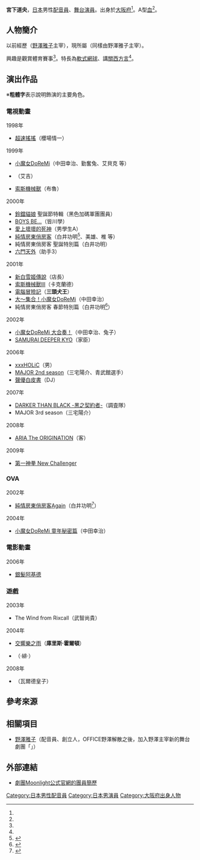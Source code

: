 {{Notability Unreferenced|time=2017-02-18T18:08:55+00:00}}
{{noteTA|G1=Anime}}
{{配音員
|姓名= 宮下道央
|圖片= 
|尺寸= 
|替代= 
|簡介= 
|本名= 
|外文名= 
|外文= 
|羅馬拼音= 
|英文名= 
|暱稱= 
|藝名= 
|國籍= 
|籍貫= 
|出生地= 
|出身地= {{JPN}}[[大阪府|大阪府]]
|死歿地= 
|出生名= 
|生年= 
|生月= 3
|生日= 8
|歿年= 
|歿月= 
|歿日= 
|血型= A型
|配演語言= 
|教育程度= 
|母校= 
|所屬= {{link-ja|劇團Moonlight|劇団ムーンライト}}
|宗教信仰= 
|配偶= 
|活躍年代= 
|出道作= 
|代表作= '''動畫'''<br />中田幸治（[[小魔女DoReMi|小魔女DoReMi]]）<br />白井功明（[[純情房東俏房客_(動畫)|純情房東俏房客]]）<br />三頭犬王（[[電腦冒險記|電腦冒險記]]）<br />三宅陽介（[[棒球大聯盟|MAJOR 2nd season]]）<hr />'''遊戲'''<br />庫里斯·霍爾頓（[[交響樂之雨|交響樂之雨]]）
|網站= 
|其他= 
|module= {{japanese|embed=yes|宮下 道央|みやした みちお|Miyashita Michio}}
}}
'''宮下道央'''{{BD||3月8日<ref name="moonlight">{{Cite web|date=|url=http://www.withline.jp/talent/hikami-takahiro/|title=株式會社SSP公式官網的聲優簡介|work=|author=|publisher={{link-ja|SSP (經紀公司)|エスエスピー|株式會社SSP}}|accessdate=2015-09-17|language=ja|deadurl=yes|archiveurl=https://web.archive.org/web/20141224022127/http://www.withline.jp/talent/hikami-takahiro/|archivedate=2014-12-24}}</ref>||}}，[[日本|日本]]男性[[配音員|配音員]]、[[舞台|舞台]][[演員|演員]]。出身於[[大阪府|大阪府]]<ref name="moonlight" />。A型[[血型|血]]<ref name="moonlight" />。

== 人物簡介 ==
以前經歷{{link-ja|OFFICE野澤|オフィス野沢}}（[[野澤雅子|野澤雅子]]主宰），現所屬{{link-ja|劇團Moonlight|劇団ムーンライト}}（同樣由野澤雅子主宰）。

興趣是觀賞體育賽事<ref name="moonlight" />。特長為[[軟式網球|軟式網球]]、講[[近畿方言|關西方言]]<ref name="moonlight" />。

== 演出作品 ==
※'''粗體字'''表示說明飾演的主要角色。
=== 電視動畫 ===
; 1998年
* [[超速搖搖|超速搖搖]]（櫻場情一）
; 1999年
* [[小魔女DoReMi|小魔女DoReMi]]（中田幸治、勤奮兔、艾貝克 等）
* {{link-ja|快感指令|快感・フレーズ}}（艾吉）
* [[索斯機械獸|索斯機械獸]]（布魯）
; 2000年
* [[Di_Gi_Charat|鈴鐺貓娘]] 聖誕節特輯（黑色加碼軍團團員）
* [[新戀愛白書|BOYS BE…]]（皆川學）
* [[闇之末裔|愛上壞壞的死神]]（男學生A）
* [[純情房東俏房客_(動畫)|純情房東俏房客]]（白井功明<ref>{{Cite web|url=https://mediaarts-db.jp/an/anime_series/7176|title=純情房東俏房客|work=媒體藝術資料庫|accessdate=2017-03-09|language=ja|archive-url=https://web.archive.org/web/20170511142543/https://mediaarts-db.jp/an/anime_series/7176|archive-date=2017-05-11|dead-url=yes}}</ref>、美雄、椎 等）
* 純情房東俏房客 聖誕特別篇（白井功明）
* [[六門天外|六門天外]]（助手3）
; 2001年
* [[新白雪姬傳說|新白雪姬傳說]]（店長）
* [[索斯機械獸III|索斯機械獸III]]（卡克蘭德）
* [[電腦冒險記|電腦冒險記]]（'''三頭犬王'''）
* [[小魔女DoReMi#大～集合！小魔女DoReMi|大～集合！小魔女DoReMi]]（中田幸治）
* 純情房東俏房客 春節特別篇（白井功明<ref>{{Cite web|url=https://mediaarts-db.jp/an/anime_series/7484|title=純情房東俏房客 春節特別篇|publisher=媒體藝術資料庫|accessdate=2017-03-12|language=ja|archive-url=https://web.archive.org/web/20161028020026/https://mediaarts-db.jp/an/anime_series/7484|archive-date=2016-10-28|dead-url=yes}}</ref>）
; 2002年
* [[小魔女DoReMi#小魔女DoReMi_大合~奏!|小魔女DoReMi 大合奏！]]（中田幸治、兔子）
* [[鬼眼狂刀|SAMURAI DEEPER KYO]]（家臣）
; 2006年
* [[×××HOLiC|xxxHOLiC]]（男）
* [[棒球大聯盟|MAJOR 2nd season]]（三宅陽介、青武館選手）
* [[聲優白皮書|聲優白皮書]]（DJ）
; 2007年
* [[DARKER_THAN_BLACK|DARKER THAN BLACK -黑之契約者-]]（調査隊）
* MAJOR 3rd season（三宅陽介）
; 2008年
* [[水星領航員#ARIA_The_ORIGINATION（第三季）|ARIA The ORIGINATION]]（{{lang|ja|ゴンドラの}}客）
; 2009年
* [[第一神拳|第一神拳 New Challenger]]

=== OVA ===
; 2002年
* [[純情房東俏房客|純情房東俏房客Again]]（白井功明<ref>{{Cite web|url=http://king-cr.jp/special/ova_hina/staffcast/index.html|title=製作人員&配音員|work=純情房東俏房客Again|publisher=[[國王唱片|KING AMUSEMENT CREATIVE]]|accessdate=2017-03-25|language=ja|archive-date=2019-06-15|archive-url=https://web.archive.org/web/20190615040336/http://king-cr.jp/special/ova_hina/staffcast/index.html|dead-url=no}}</ref>）
; 2004年
* [[小魔女DoReMi#OVA|小魔女DoReMi 童年秘密篇]]（中田幸治）

=== 電影動畫 ===
; 2006年
* [[銀髮阿基德|銀髮阿基德]]

=== 遊戲 ===
; 2003年
* The Wind from Rixcall（武智尚貴）
; 2004年
* [[交響樂之雨|交響樂之雨]]（'''庫里斯·霍爾頓'''）
* {{lang|ja|ドーリィナイト}}（{{lang|ja|ハル}}·緋·{{lang|ja|シュウト}}）
; 2008年
* {{link-ja|Avalon Code|アヴァロンコード}}（瓦爾德皇子）

== 參考來源 ==
{{reflist}}

== 相關項目 ==
* [[野澤雅子|野澤雅子]]（配音員、{{link-ja|OFFICE野澤|オフィス野沢}}創立人，OFFICE野澤解散之後，加入野澤主宰新的舞台劇團「{{link-ja|劇團Moonlight|劇団ムーンライト}}」）

== 外部連結 ==
* [https://web.archive.org/web/20160913212339/http://homepage3.nifty.com/gekidan_moonlight/meikan/miyashita.htm 劇團Moonlight公式官網的團員簡歷] {{ja icon}}

{{DEFAULTSORT:Mitashita Michio}}
[[Category:日本男性配音員|Category:日本男性配音員]]
[[Category:日本男演員|Category:日本男演員]]
[[Category:大阪府出身人物|Category:大阪府出身人物]]